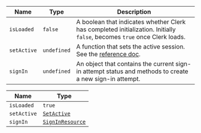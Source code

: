 | Name        | Type        | Description                                                                                                              |
| ----------- | ----------- | ------------------------------------------------------------------------------------------------------------------------ |
| `isLoaded`  | `false`     | A boolean that indicates whether Clerk has completed initialization. Initially `false`, becomes `true` once Clerk loads. |
| `setActive` | `undefined` | A function that sets the active session. See the [reference doc](/docs/references/javascript/clerk#set-active).          |
| `signIn`    | `undefined` | An object that contains the current sign-in attempt status and methods to create a new sign-in attempt.                  |

| Name        | Type                                     |
| ----------- | ---------------------------------------- |
| `isLoaded`  | `true`                                   |
| `setActive` | [`SetActive`](set-active.mdx)            |
| `signIn`    | [`SignInResource`](sign-in-resource.mdx) |
